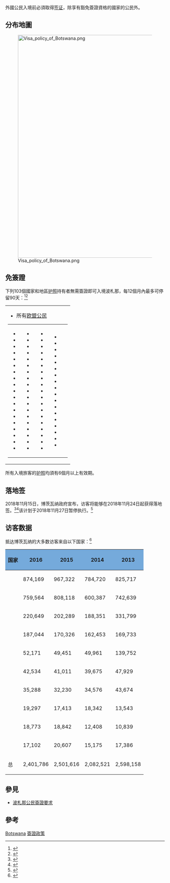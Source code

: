 外國公民入境'''{{BWA}}'''前必須取得[[签证|签证]]，除享有豁免簽證資格的國家的公民外。

==分布地圖==
[[File:Visa_policy_of_Botswana.png|701px]]

==免簽證==

下列103個國家和地區[[护照|护照]]持有者無需簽證即可入境波札那，每12個月內最多可停留90天：<ref>{{cite web|title=簽證信息|url=https://www.timaticweb.com/cgi-bin/tim_website_client.cgi?FullText=1&COUNTRY=BW&SECTION=VI&SUBSECTION=00&user=DL&subuser=DELTAB2C|work={{link-en|旅遊信息查詢系統|Timatic}}|publisher=[[國際航空運輸協會|國際航空運輸協會]]|access-date=2014-01-26|archive-date=2021-07-30|archive-url=https://web.archive.org/web/20210730043431/https://www.timaticweb.com/cgi-bin/tim_website_client.cgi?FullText=1&COUNTRY=BW&SECTION=VI&SUBSECTION=00&user=DL&subuser=DELTAB2C|dead-url=no}}{{en}}</ref><ref>{{cite web|url=http://www.botswanaembassy.org/countries-that-do-not-require-visa/|title=COUNTRIES THAT DO NOT REQUIRE VISA TO ENTER BOTSWANA|publisher=波札那共和國駐美國[[华盛顿哥伦比亚特区|华盛顿哥伦比亚特区]]大使館|deadurl=yes|archiveurl=https://web.archive.org/web/20140327144941/http://www.botswanaembassy.org/countries-that-do-not-require-visa/|archivedate=2014-03-27}}{{en}}</ref>
{|style=" {{border-radius|1em}} {{box-shadow|0.1em|0.1em|0.5em|rgba(0,0,0,0.75)}}; background-color: white; border: 1px solid white; padding: 5px;"
|- style="vertical-align:top;"
|
*{{flagicon|EU}}所有[[欧盟公民|欧盟公民]]
{|
|
*{{flag|Angola}}
*{{flag|Antigua and Barbuda}}
*{{flag|Argentina}}
*{{flag|Australia}}
*{{flag|Bahamas}}
*{{flag|Bahrain}}
*{{flag|Barbados}}
*{{flag|Belize}}
*{{flag|Brazil}}
*{{flag|Brunei}}
*{{flag|Canada}}
*{{flag|Chile}}
*{{flag|Costa Rica}}
*{{flag|Cuba}}
*{{flag|Dominica}}
*{{flag|Dominican Republic}}
*{{flag|Eswatini}}
*{{flag|Gambia}}
*{{flag|Grenada}}
|valign=top|
*{{flag|Guyana}}
*{{flag|Holy See}}
*{{flag|Hong Kong}}
*{{flag|Iceland}}
*{{flag|Israel}}
*{{flag|Jamaica}}
*{{flag|Japan}}
*{{flag|Kenya}}
*{{flag|Kiribati}}
*{{flag|Republic of Korea}}
*{{flag|Kuwait}}
*{{flag|Lesotho}}
*{{flag|Liechtenstein}}
*{{flag|Malawi}}
*{{flag|Malaysia}}
*{{flag|Maldives}}
*{{flag|Mauritius}}
*{{flag|Mexico}}
*{{flag|Monaco}}
|valign=top|
*{{flag|Mozambique}}
*{{flag|Namibia}}
*{{flag|Nauru}}
*{{flag|New Zealand}}
*{{flag|Norway}}
*{{flag|Oman}}
*{{flag|Papua New Guinea}}
*{{flag|Paraguay}}
*{{flag|Peru}}
*{{flag|Qatar}}
*{{flag|Russia}}
*{{flag|Samoa}}
*{{flag|Saint Kitts and Nevis}}
*{{flag|Saint Lucia}}
*{{flag|Saint Vincent and the Grenadines}}
*{{flag|San Marino}}
*{{flag|Saudi Arabia}}
*{{flag|Seychelles}}
*{{flag|Sierra Leone}}
|valign=top|
*{{flag|Singapore}}
*{{flag|Solomon Islands}}
*{{flag|South Africa}}
*{{flag|South Sudan}}
*{{flag|Switzerland}}
*{{flag|Tanzania}}
*{{flag|Tonga}}
*{{flag|Trinidad and Tobago}}
*{{flag|Turkey}}
*{{flag|Tuvalu}}
*{{flag|Uganda}}
*{{flag|United Arab Emirates}}
*{{flag|United States}}
*{{flag|Uruguay}}
*{{flag|Vanuatu}}
*{{flag|Venezuela}}
*{{flag|Zambia}}
*{{flag|Zimbabwe}}
|
|}
|}

所有入境旅客的[[护照|护照]]均須有6個月以上有效期。

==落地签==
2018年11月15日，博茨瓦纳政府宣布，访客将能够在2018年11月24日起获得落地签。<ref>{{Cite web |url=https://www.theafricanprogressiveeconomist.com/botswana-tourist-offered-visa-on-arrival-to-boost-business/news-desk/ |title=存档副本 |access-date=2019-04-21 |archive-url=https://web.archive.org/web/20190421113422/https://www.theafricanprogressiveeconomist.com/botswana-tourist-offered-visa-on-arrival-to-boost-business/news-desk/ |archive-date=2019-04-21 |dead-url=yes }}</ref><ref>{{Cite web |url=https://thatothercity.com/botswana-offers-visa-on-arrival-to-africans/ |title=存档副本 |access-date=2019-04-21 |archive-date=2020-09-18 |archive-url=https://web.archive.org/web/20200918201724/https://thatothercity.com/botswana-offers-visa-on-arrival-to-africans/ |dead-url=no }}</ref>该计划于2018年11月27日暂停执行。<ref>{{Cite web |url=http://www.tourismupdate.co.za/article/187388/Botswana-delays-plans-for-visas-on-arrival |title=Botswana delays plans for visas on arrival |access-date=2019-04-21 |archive-date=2019-04-21 |archive-url=https://web.archive.org/web/20190421113421/http://www.tourismupdate.co.za/article/187388/Botswana-delays-plans-for-visas-on-arrival |dead-url=no }}</ref>

==访客数据==
抵达博茨瓦纳的大多数访客来自以下国家：<ref>{{Cite web |url=http://www.statsbots.org.bw/latest-publications?title=Tourism+&field_keywords_value=&field_release_date_value%5Bmin%5D%5Bdate%5D=&field_release_date_value%5Bmax%5D%5Bdate%5D=&field_sector_nid=All |title=存档副本 |access-date=2019-04-21 |archive-date=2017-01-06 |archive-url=https://web.archive.org/web/20170106014007/http://www.statsbots.org.bw/latest-publications?title=Tourism+&field_keywords_value=&field_release_date_value%5Bmin%5D%5Bdate%5D=&field_release_date_value%5Bmax%5D%5Bdate%5D=&field_sector_nid=All |dead-url=no }}</ref>
{| class="wikitable sortable"
|-
! style=background:#75AADB|国家
! style=background:#75AADB| 2016
! style=background:#75AADB| 2015
! style=background:#75AADB| 2014
! style=background:#75AADB| 2013
|-
| {{flag|Zimbabwe}} ||  874,169 || 967,322 || 784,720 || 825,717
|-
| {{flag|South Africa}} ||  759,564 || 808,118 || 600,387 || 742,639
|-
| {{flag|Zambia}} ||  220,649 || 202,289 || 188,351 || 331,799
|-
| {{flag|Namibia}} ||  187,044 || 170,326 || 162,453 || 169,733
|-
| {{flag|United States}} ||  52,171 || 49,451 || 49,961 || 139,752
|-
| {{flag|United Kingdom}} ||  42,534 || 41,011 || 39,675 || 47,929
|-
| {{flag|Germany}} ||  35,288 || 32,230 || 34,576 || 43,674
|-
| {{flag|India}} ||  19,297 || 17,413 || 18,342 || 13,543
|-
| {{flag|Lesotho}} ||  18,773 || 18,842 || 12,408 || 10,839
|-
| {{flag|Malawi}} ||  17,102 || 20,607 || 15,175 || 17,386
|-
|总|| 2,401,786 || 2,501,616 || 2,082,521 || 2,598,158
|}

==參見==
*[[波札那公民簽證要求|波札那公民簽證要求]]

==參考==
{{reflist}}

{{各国签证信息}}

[[Category:各國簽證政策|Botswana]]
[[Category:博茨瓦納外交|簽證政策]]